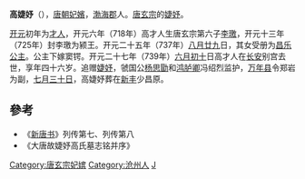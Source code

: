 {{no footnotes|time=2017-10-24T14:56:24+00:00}}
'''高婕妤'''（{{bd|694年||739年||}}），[[唐朝|唐朝]][[妃嬪|妃嬪]]，[[渤海郡|渤海郡]]人。[[唐玄宗|唐玄宗]]的[[婕妤|婕妤]]。

[[开元|开元]]初年为[[才人|才人]]，开元六年（718年）高才人生唐玄宗第六子[[李璬|李璬]]，开元十三年（725年）封李璬为颍王。开元二十五年（737年）[[八月廿九|八月廿九]]日，其女受册为[[昌乐公主_(唐玄宗)|昌乐公主]]。公主下嫁窦锷。开元二十七年（739年）[[六月初十|六月初十]]日高才人在[[长安|长安]]别宫去世，享年四十六岁。追赠[[婕妤|婕妤]]，虢国公[[杨思勖|杨思勖]]和[[鸿胪卿|鸿胪卿]]冯绍烈监护，[[万年县_(北周)|万年县]]令郑岩为副，[[七月三十日|七月三十日]]，高婕妤葬在[[新豐縣_(漢朝)|新丰]]少昌原。

==參考==
*《[[新唐书|新唐书]]》列传第七、列传第八
*《大唐故婕妤高氏墓志铭并序》
{{唐玄宗皇室}}
{{唐朝人小作品}}
{{DEFAULTSORT:G}}
[[Category:唐玄宗妃嫔|Category:唐玄宗妃嫔]]
[[Category:沧州人|Category:沧州人]]
[[Category:高姓|J]]
